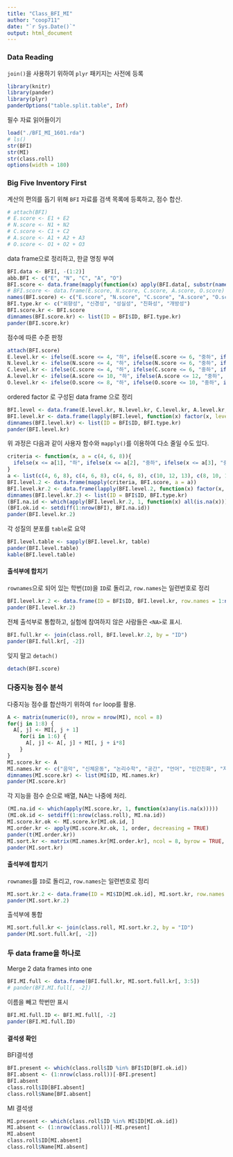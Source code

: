 ```yaml
---
title: "Class_BFI_MI"
author: "coop711"
date: "`r Sys.Date()`"
output: html_document
---
```


### Data Reading

`join()`을 사용하기 위하여 `plyr` 패키지는 사전에 등록

```r
library(knitr)
library(pander)
library(plyr)
panderOptions("table.split.table", Inf)
```

필수 자료 읽어들이기

```r
load("./BFI_MI_1601.rda")
# ls()
str(BFI)
str(MI)
str(class.roll)
options(width = 180)
```

### Big Five Inventory First

계산의 편의를 돕기 위해 `BFI` 자료를 검색 목록에 등록하고, 점수 합산.

```r
# attach(BFI)
# E.score <- E1 + E2
# N.score <- N1 + N2
# C.score <- C1 + C2
# A.score <- A1 + A2 + A3
# O.score <- O1 + O2 + O3
```

data frame으로 정리하고, 한글 명칭 부여

```r
BFI.data <- BFI[, -(1:2)]
abb.BFI <- c("E", "N", "C", "A", "O")
BFI.score <- data.frame(mapply(function(x) apply(BFI.data[, substr(names(BFI.data), 1, 1) == x], 1, sum), abb.BFI))
# BFI.score <- data.frame(E.score, N.score, C.score, A.score, O.score)
names(BFI.score) <- c("E.score", "N.score", "C.score", "A.score", "O.score")
BFI.type.kr <- c("외향성", "신경성", "성실성", "친화성", "개방성")
BFI.score.kr <- BFI.score
dimnames(BFI.score.kr) <- list(ID = BFI$ID, BFI.type.kr)
pander(BFI.score.kr)
```

점수에 따른 수준 판정

```r
attach(BFI.score)
E.level.kr <- ifelse(E.score <= 4, "하", ifelse(E.score <= 6, "중하", ifelse(E.score <= 8, "중상", "상")))
N.level.kr <- ifelse(N.score <= 4, "하", ifelse(N.score <= 6, "중하", ifelse(N.score <= 8, "중상", "상")))
C.level.kr <- ifelse(C.score <= 4, "하", ifelse(C.score <= 6, "중하", ifelse(C.score <= 8, "중상", "상")))
A.level.kr <- ifelse(A.score <= 10, "하", ifelse(A.score <= 12, "중하", ifelse(A.score <= 13, "중상", "상")))
O.level.kr <- ifelse(O.score <= 8, "하", ifelse(O.score <= 10, "중하", ifelse(O.score <= 12, "중상", "상")))
```

ordered factor 로 구성된 data frame 으로 정리

```r
BFI.level <- data.frame(E.level.kr, N.level.kr, C.level.kr, A.level.kr, O.level.kr)
BFI.level.kr <- data.frame(lapply(BFI.level, function(x) factor(x, levels=c("하", "중하", "중상", "상"), ordered = TRUE)))
dimnames(BFI.level.kr) <- list(ID = BFI$ID, BFI.type.kr)
pander(BFI.level.kr)
```

위 과정은 다음과 같이 사용자 함수와 `mapply()`를 이용하여 다소 줄일 수도 있다.

```r
criteria <- function(x, a = c(4, 6, 8)){
  ifelse(x <= a[1], "하", ifelse(x <= a[2], "중하", ifelse(x <= a[3], "중상", "상")))
}
a <- list(c(4, 6, 8), c(4, 6, 8), c(4, 6, 8), c(10, 12, 13), c(8, 10, 12)) 
BFI.level.2 <- data.frame(mapply(criteria, BFI.score, a = a))
BFI.level.kr.2 <- data.frame(lapply(BFI.level.2, function(x) factor(x, levels = c("하", "중하", "중상", "상"), ordered = TRUE)))
dimnames(BFI.level.kr.2) <- list(ID = BFI$ID, BFI.type.kr)
(BFI.na.id <- which(apply(BFI.level.kr.2, 1, function(x) all(is.na(x)))))
(BFI.ok.id <- setdiff(1:nrow(BFI), BFI.na.id))
pander(BFI.level.kr.2)
```

각 성질의 분포를 `table`로 요약

```r
BFI.level.table <- sapply(BFI.level.kr, table)
pander(BFI.level.table)
kable(BFI.level.table)
```

#### 출석부에 합치기

`rownames`으로 되어 있는 학번(`ID`)을 `ID`로 돌리고, `row.names`는 일련번호로 정리

```r
BFI.level.kr.2 <- data.frame(ID = BFI$ID, BFI.level.kr, row.names = 1:nrow(BFI.level.kr))
pander(BFI.level.kr.2)
```

전체 출석부로 통합하고, 실험에 참여하지 않은 사람들은 `<NA>`로 표시.

```r
BFI.full.kr <- join(class.roll, BFI.level.kr.2, by = "ID")
pander(BFI.full.kr[, -2])
```

잊지 말고 `detach()`

```r
detach(BFI.score)
```

### 다중지능 점수 분석

다중지능 점수를 합산하기 위하여 `for` loop를 활용.

```r
A <- matrix(numeric(0), nrow = nrow(MI), ncol = 8)
for(j in 1:8) {
  A[, j] <- MI[, j + 1]
    for(i in 1:6) {
      A[, j] <- A[, j] + MI[, j + i*8]
    }
}
MI.score.kr <- A
MI.names.kr <- c("음악", "신체운동", "논리수학", "공간", "언어", "인간친화", "자기성찰", "자연친화")
dimnames(MI.score.kr) <- list(MI$ID, MI.names.kr)
pander(MI.score.kr)
```

각 지능을 점수 순으로 배열, NA는 나중에 처리.

```r
(MI.na.id <- which(apply(MI.score.kr, 1, function(x)any(is.na(x)))))
(MI.ok.id <- setdiff(1:nrow(class.roll), MI.na.id))
MI.score.kr.ok <- MI.score.kr[MI.ok.id, ]
MI.order.kr <- apply(MI.score.kr.ok, 1, order, decreasing = TRUE)
pander(t(MI.order.kr))
MI.sort.kr <- matrix(MI.names.kr[MI.order.kr], ncol = 8, byrow = TRUE, dimnames = list(MI$ID[MI.ok.id], paste("제", 1:8, "순위", sep = "")))
pander(MI.sort.kr)
```

#### 출석부에 합치기

`rownames`를 `ID`로 돌리고, `row.names`는 일련번호로 정리

```r
MI.sort.kr.2 <- data.frame(ID = MI$ID[MI.ok.id], MI.sort.kr, row.names = 1:nrow(MI.sort.kr))
pander(MI.sort.kr.2)
```

출석부에 통합

```r
MI.sort.full.kr <- join(class.roll, MI.sort.kr.2, by = "ID")
pander(MI.sort.full.kr[, -2])
```

### 두 data frame을 하나로

Merge 2 data frames into one

```r
BFI.MI.full <- data.frame(BFI.full.kr, MI.sort.full.kr[, 3:5])
# pander(BFI.MI.full[, -2])
```

이름을 빼고 학번만 표시

```r
BFI.MI.full.ID <- BFI.MI.full[, -2]
pander(BFI.MI.full.ID)
```

#### 결석생 확인

BFI결석생

```r
BFI.present <- which(class.roll$ID %in% BFI$ID[BFI.ok.id])
BFI.absent <- (1:nrow(class.roll))[-BFI.present]
BFI.absent
class.roll$ID[BFI.absent]
class.roll$Name[BFI.absent]
```

MI 결석생

```r
MI.present <- which(class.roll$ID %in% MI$ID[MI.ok.id])
MI.absent <- (1:nrow(class.roll))[-MI.present]
MI.absent
class.roll$ID[MI.absent]
class.roll$Name[MI.absent]
```